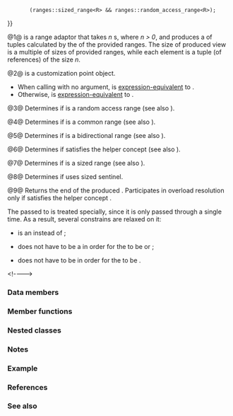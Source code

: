 {{cpp/ranges/view title|cartesian_product}}
{{cpp/ranges/cartesian_product_view/navbar}}
{{dcl begin}}
{{dcl header|ranges}}
{{dcl|num=1|since=c++23|1=
template&lt; ranges::input_range First, ranges::forward_range... Vs &gt;
    requires (ranges::view&lt;First&gt; &amp;&amp; ... &amp;&amp; ranges::view&lt;Vs&gt;)
class cartesian_product_view
    : public ranges::view_interface&lt;cartesian_product_view&lt;First, Vs...&gt;&gt;
}}
{{dcl|num=2|since=c++23|1=
namespace views {
    inline constexpr /*unspecified*/ cartesian_product = /*unspecified*/;
}
}}
{{dcl h|Call signature}}
{{dcl|since=c++23|1=
template&lt; ranges::viewable_range... Rs &gt;
    requires /* see below */
constexpr ranges::view auto cartesian_product( Rs&amp;&amp;... rs );
}}
{{dcl h|Helper concepts}}
{{dcl|num=3|notes={{mark expos}}|1=
template&lt; bool Const, class First, class... Vs &gt;
concept /*cartesian-product-is-random-access*/ =
    (ranges::random_access_range&lt;/*maybe-const*/&lt;Const, First&gt;&gt; &amp;&amp; ... &amp;&amp;
        (ranges::random_access_range&lt;/*maybe-const*/&lt;Const, Vs&gt;&gt; &amp;&amp;
            ranges::sized_range&lt;/*maybe-const*/&lt;Const, Vs&gt;&gt;));
}}
{{dcl|num=4|notes={{mark expos}}|1=
template&lt; class R &gt;
concept /*cartesian-product-common-arg*/ =
    ranges::common_range&lt;R&gt; {{!!}}
        (ranges::sized_range&lt;R&gt; &amp;&amp; ranges::random_access_range&lt;R&gt;);
}}
{{dcl|num=5|notes={{mark expos}}|1=
template&lt; bool Const, class First, class... Vs &gt;
concept /*cartesian-product-is-bidirectional*/ =
    (ranges::bidirectional_range&lt;/*maybe-const*/&lt;Const, First&gt;&gt; &amp;&amp; ... &amp;&amp;
        (ranges::bidirectional_range&lt;/*maybe-const*/&lt;Const, Vs&gt;&gt; &amp;&amp;
            /*cartesian-product-common-arg*/&lt;/*maybe-const*/&lt;Const, Vs&gt;&gt;));
}}
{{dcl|num=6|notes={{mark expos}}|1=
template&lt; class First, class... Vs &gt;
concept /*cartesian-product-is-common*/ =
    /*cartesian-product-common-arg*/&lt;First&gt;;
}}
{{dcl|num=7|notes={{mark expos}}|1=
template&lt; class... Vs &gt;
concept /*cartesian-product-is-sized*/ =
    (ranges::sized_range&lt;Vs&gt; &amp;&amp; ...);
}}
{{dcl|num=8|notes={{mark expos}}|1=
template&lt; bool Const, template&lt;class&gt; class FirstSent, class First, class... Vs &gt;
concept /*cartesian-is-sized-sentinel*/ =
    (std::sized_sentinel_for&lt;FirstSent&lt;/*maybe-const*/&lt;Const, First&gt;&gt;,
        ranges::iterator_t&lt;/*maybe-const*/&lt;Const, First&gt;&gt;&gt; &amp;&amp; ... &amp;&amp;
            (ranges::sized_range&lt;/*maybe-const*/&lt;Const, Vs&gt;&gt; &amp;&amp;
                std::sized_sentinel_for&lt;ranges::iterator_t&lt;
                    /*maybe-const*/&lt;Const, Vs&gt;&gt;,
                        ranges::iterator_t&lt;/*maybe-const*/&lt;Const, Vs&gt;&gt;&gt;));
}}
{{dcl h|Helper function templates}}
{{dcl|num=9|notes={{mark expos}}|1=
template&lt; /*cartesian-product-common-arg*/ R &gt;
constexpr auto /*cartesian-common-arg-end*/( R&amp; r )
{
    if constexpr (ranges::common_range&lt;R&gt;)
        return ranges::end(r);
    else
        return ranges::begin(r) + ranges::distance(r);
}
}}
{{dcl end}}

@1@ {{tt|cartesian_product_view}} is a range adaptor that takes ''n'' {{lconcept|view}}s, where ''n &gt; 0'', and produces a {{lconcept|view}} of tuples calculated by the {{enwiki|Cartesian product#n-ary Cartesian product|n-ary cartesian product}} of the provided ranges. The size of produced view is a multiple of sizes of provided ranges, while each element is a tuple (of references) of the size ''n''.

@2@ {{tt|views::cartesian_product}} is a customization point object.
* When calling with no argument, {{c|views::cartesian_product()}} is [[cpp/language/expressions#Expression-equivalence|expression-equivalent]] to {{c|views::single(std::tuple())}}.
* Otherwise, {{c|views::cartesian_product(rs...)}} is [[cpp/language/expressions#Expression-equivalence|expression-equivalent]] to {{c|ranges::cartesian_product_view&lt;views::all_t&lt;decltype((rs))&gt;...&gt;(rs...)}}.

@3@ Determines if {{tt|cartesian_product}} is a random access range (see also {{lconcept|random_access_range}}).

@4@ Determines if {{tt|cartesian_product}} is a common range (see also {{lconcept|common_range}}).

@5@ Determines if {{tt|cartesian_product}} is a bidirectional range (see also {{lconcept|bidirectional_range}}).

@6@ Determines if {{tt|cartesian_product}} satisfies the helper concept {{c/core|/*cartesian-product-is-common*/}} (see also {{lconcept|common_range}}).

@7@ Determines if {{tt|cartesian_product}} is a sized range (see also {{lconcept|sized_range}}).

@8@ Determines if {{tt|cartesian_product}} uses sized sentinel.

@9@ Returns the end of the produced {{lconcept|view}}. Participates in overload resolution only if {{tt|cartesian_product}} satisfies the helper concept {{c/core|/*cartesian-product-common-arg*/}}.

The {{tt|First}} {{lconcept|range}} passed to {{tt|cartesian_product_view}} is treated specially, since it is only passed through a single time. As a result, several constrains are relaxed on it:
* {{tt|First}} is an {{lconcept|input_range}} instead of {{lconcept|forward_range}};
* {{tt|First}} does not have to be a {{lconcept|sized_range}} in order for the {{tt|cartesian_product_view}} to be {{lconcept|random_access_range}} or {{lconcept|common_range}};
* {{tt|First}} does not have to be {{lconcept|common_range}} in order for the {{tt|cartesian_product_view}} to be {{lconcept|bidirectional_range}}.
&lt;!----&gt;
{{cpp/ranges/cpo|views|cartesian_product}}

===Data members===
{{dsc begin}}
{{dsc hitem|Member|Definition}}
{{dsc expos mem obj|base_|private=yes|spec={{c/core|std::tuple&lt;First, Vs...&gt;}}|An object that holds all adapted {{lconcept|view}} objects.}}
{{dsc end}}

===Member functions===
{{dsc begin}}
{{dsc inc|cpp/ranges/adaptor/dsc constructor|cartesian_product_view}}
{{dsc inc|cpp/ranges/adaptor/dsc begin|cartesian_product_view}}
{{dsc inc|cpp/ranges/adaptor/dsc end|cartesian_product_view}}
{{dsc inc|cpp/ranges/adaptor/dsc size|cartesian_product_view}}
{{cpp/ranges/view_interface/inherit|embedded=yes|size=invalid|data=invalid}}
{{dsc end}}

==={{rl|deduction guides|Deduction guides}}===

===Nested classes===
{{dsc begin}}
{{dsc expos mem tclass|cpp/ranges/cartesian_product_view/iterator|the iterator type}}
{{dsc end}}

===Notes===
{{feature test macro|__cpp_lib_ranges_cartesian_product|std=C++23|value=202207L|{{tt|std::ranges::cartesian_product_view}}}}

===Example===
{{example
|code=
#include &lt;array&gt;
#include &lt;iostream&gt;
#include &lt;list&gt;
#include &lt;ranges&gt;
#include &lt;string&gt;
#include &lt;vector&gt;

void print(std::tuple&lt;char const&amp;, int const&amp;, std::string const&amp;&gt; t, int pos)
{
    const auto&amp; [a, b, c] = t;
    std::cout &lt;&lt; '(' &lt;&lt; a &lt;&lt; ' ' &lt;&lt; b &lt;&lt; ' ' &lt;&lt; c &lt;&lt; ')' &lt;&lt; (pos % 4 ? " " : "\n");
}

int main()
{
    const auto x = std::array{'A', 'B'};
    const auto y = std::vector{1, 2, 3};
    const auto z = std::list&lt;std::string&gt;{"α", "β", "γ", "δ"};

    for (int i{1}; auto const&amp; tuple : std::views::cartesian_product(x, y, z))
        print(tuple, i++);
}
|output=
(A 1 α) (A 1 β) (A 1 γ) (A 1 δ)
(A 2 α) (A 2 β) (A 2 γ) (A 2 δ)
(A 3 α) (A 3 β) (A 3 γ) (A 3 δ)
(B 1 α) (B 1 β) (B 1 γ) (B 1 δ)
(B 2 α) (B 2 β) (B 2 γ) (B 2 δ)
(B 3 α) (B 3 β) (B 3 γ) (B 3 δ)
}}

===References===
{{ref std c++23}}
{{ref std|title=Cartesian product view|id=range.stride|section=26.7.31}}
{{ref std end}}

===See also===
{{dsc begin}}
{{dsc inc|cpp/ranges/dsc zip_view}}
{{dsc end}}

{{langlinks|de|es|fr|it|ja|pt|ru|zh}}